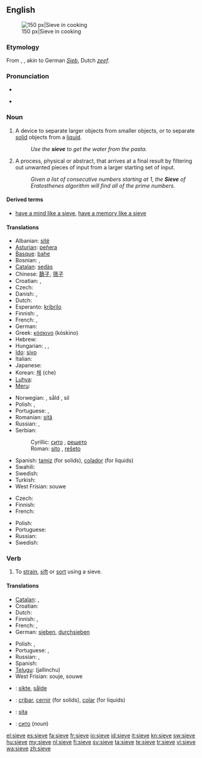 ==English==
{{wikipedia}}
[[Image:Sieve.jpg|thumb|right|150 px|Sieve in cooking]]

===Etymology===
From {{etyl|ang}} {{term|sife|lang=ang}}, {{proto|Germanic|sibi}}, akin to German ''[[Sieb]]'', Dutch ''[[zeef]]''.

===Pronunciation===
* {{IPA|/sɪv/}}
* {{audio|en-us-sieve.ogg|Audio (US)}}
*: {{rhymes|ɪv}}

===Noun===
{{en-noun}}

# A device to separate larger objects from smaller objects, or to separate [[solid]] objects from a [[liquid]].
#: ''Use the '''sieve''' to get the water from the pasta.''
# A process, physical or abstract, that arrives at a final result by filtering out unwanted pieces of input from a larger starting set of input.
#: ''Given a list of consecutive numbers starting at 1, the '''Sieve''' of Eratosthenes algorithm will find all of the prime numbers.''

====Derived terms====
* [[have a mind like a sieve]], [[have a memory like a sieve]]

====Translations====
{{trans-top|device to separate larger objects}}
* Albanian: [[sitë]] {{f}}
* [[Asturian]]: [[peñera]] {{f}}
* [[Basque]]: [[bahe]]
* Bosnian: {{t-|bs|sito|n}}, {{t-|bs|rešeto|n}}
* [[Catalan]]: [[sedàs]] {{m}}
* Chinese: [[篩子]], [[筛子]]
* Croatian: {{t-|hr|sito|n}}, {{t-|hr|rešeto|n}}
* Czech: {{t-|cs|síto|n}}
* Danish: {{t-|da|si|c}}, {{t|da|sigte|c}}
* Dutch: {{t+|nl|zeef|f}}
* Esperanto: [[kribrilo]]
* Finnish: {{t-|fi|seula}}, {{t-|fi|siivilä}}
* French: {{t+|fr|tamis|m}}, {{t+|fr|passoire|m}}
* German: {{t+|de|Sieb|n}}
* Greek: [[κόσκινο]] {{n}} (kóskino)
* Hebrew: {{t+|he|נפה|f}}
* Hungarian: {{t+|hu|szita}}, {{t-|hu|rosta}}, {{t+|hu|szűrő}}
* [[Ido]]: [[sivo]]
* Italian: {{t+|it|setaccio|m}}
* Japanese: {{t+|ja|ふるい|tr=furui}}
* Korean: [[체]] (che)
* [[Luhya]]: {{tø|luy|sichungi}}
* [[Meru]]: {{tø|mer|gichunki}}
{{trans-mid}}
* Norwegian: {{t|no|sikt|c}}, såld {{c}}, sil {{c}}
* Polish: {{t+|pl|sitko|n}}, {{t+|pl|sito|n}}
* Portuguese: {{t+|pt|peneira|f}}, {{t+|pt|coador|m}}
* Romanian: [[sită]] {{f}}
* Russian: {{t+|ru|решето|n}}, {{t+|ru|сито|n}}
* Serbian:
*: Cyrillic: [[сито]] {{n}}, [[решето]] {{n}}
*: Roman: [[sito]] {{n}}, [[rešeto]] {{n}}
* Spanish: [[tamiz]] {{m}} (for solids), [[colador]] {{m}} (for liquids)
* Swahili: {{t+|sw|kichujio|xs=Swahili}}
* Swedish: {{t-|sv|såll|n}}
* Turkish: {{t+|tr|süzgeç}}
* West Frisian: souwe
{{trans-bottom}}

{{trans-top|process, physical or abstract}}
* Czech: {{t-|cs|síto|n}}
* Finnish: {{t-|fi|seulonta}}
* French: {{t+|fr|crible|m}}
{{trans-mid}}
* Polish: {{t+|pl|sito|n}}
* Portuguese: {{t+|pt|crivo}}
* Russian: {{t|ru|просеивание|n}}
* Swedish: {{t|sv|sållning|n}}
{{trans-bottom}}

===Verb===
{{en-verb|siev|ing}}

# To [[strain]], [[sift]] or [[sort]] using a sieve.

====Translations====
{{trans-top|to strain, sift or sort using a sieve}}
* [[Catalan]]: {{t+|ca|filtrar}},  {{t+|ca|colar}}
* Croatian: {{t|hr|prosijati}}
* Dutch: {{t+|nl|zeven}}
* Finnish: {{t-|fi|seuloa}}, {{t-|fi|siivilöidä}}
* French: {{t+|fr|tamiser}},  {{t+|fr|sasser}}
* German: [[sieben]], [[durchsieben]]
{{trans-mid}}
* Polish: {{t|pl|przesiać}}, {{t|pl|przesiewać}}
* Portuguese: {{t+|pt|coar}}, {{t+|pt|peneirar}}
* Russian: {{t|ru|просеивать|sc=Cyrl}}, {{t|ru|отсеивать|sc=Cyrl}}
* Spanish: {{t+|es|colar}}
* [[Telugu]]: {{t|te|జల్లించు}} (jallinchu)
* West Frisian: souje, souwe
{{trans-bottom}}

{{checktrans-top}}
* {{ttbc|Norwegian}}: [[sikte]], [[sålde]]
* {{ttbc|Spanish}}: [[cribar]], [[cernir]] (for solids), [[colar]] (for liquids)
* {{ttbc|Romanian}}: [[sita]]
* {{ttbc|Bulgarian}}: [[сито]] (''noun'')
{{trans-bottom}}

[[el:sieve]]
[[es:sieve]]
[[fa:sieve]]
[[fr:sieve]]
[[io:sieve]]
[[id:sieve]]
[[it:sieve]]
[[kn:sieve]]
[[sw:sieve]]
[[hu:sieve]]
[[my:sieve]]
[[nl:sieve]]
[[fi:sieve]]
[[sv:sieve]]
[[ta:sieve]]
[[te:sieve]]
[[tr:sieve]]
[[vi:sieve]]
[[wa:sieve]]
[[zh:sieve]]